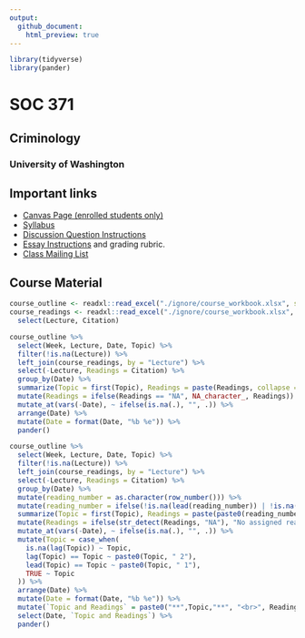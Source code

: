 ```yaml
---
output:
  github_document:
    html_preview: true
---
```


```r
library(tidyverse)
library(pander)
```

# SOC 371
## Criminology
### University of Washington

## Important links

* [Canvas Page (enrolled students only)](null)
* [Syllabus](docs/syllabus.html)
* [Discussion Question Instructions](null)
* [Essay Instructions](docs/essay.html) and grading rubric.
* [Class Mailing List](null)

## Course Material

```r
course_outline <- readxl::read_excel("./ignore/course_workbook.xlsx", sheet=1) %>% filter(Ignore!=1)
course_readings <- readxl::read_excel("./ignore/course_workbook.xlsx", sheet=2) %>% filter(Ignore!=1) %>%
  select(Lecture, Citation)
```

```r
course_outline %>%
  select(Week, Lecture, Date, Topic) %>%
  filter(!is.na(Lecture)) %>%
  left_join(course_readings, by = "Lecture") %>%
  select(-Lecture, Readings = Citation) %>%
  group_by(Date) %>%
  summarize(Topic = first(Topic), Readings = paste(Readings, collapse = "<br><br>")) %>%
  mutate(Readings = ifelse(Readings == "NA", NA_character_, Readings)) %>%
  mutate_at(vars(-Date), ~ ifelse(is.na(.), "", .)) %>%
  arrange(Date) %>%
  mutate(Date = format(Date, "%b %e")) %>%
  pander()
```

```r
course_outline %>%
  select(Week, Lecture, Date, Topic) %>%
  filter(!is.na(Lecture)) %>%
  left_join(course_readings, by = "Lecture") %>%
  select(-Lecture, Readings = Citation) %>%
  group_by(Date) %>%
  mutate(reading_number = as.character(row_number())) %>%
  mutate(reading_number = ifelse(!is.na(lead(reading_number)) | !is.na(lag(reading_number)), paste0("(",reading_number,") "), "")) %>%
  summarize(Topic = first(Topic), Readings = paste(paste0(reading_number, Readings), collapse = "<br><br>")) %>%
  mutate(Readings = ifelse(str_detect(Readings, "NA"), "No assigned reading", Readings)) %>%
  mutate_at(vars(-Date), ~ ifelse(is.na(.), "", .)) %>%
  mutate(Topic = case_when(
    is.na(lag(Topic)) ~ Topic,
    lag(Topic) == Topic ~ paste0(Topic, " 2"),
    lead(Topic) == Topic ~ paste0(Topic, " 1"),
    TRUE ~ Topic
  )) %>%
  arrange(Date) %>%
  mutate(Date = format(Date, "%b %e")) %>%
  mutate(`Topic and Readings` = paste0("**",Topic,"**", "<br>", Readings)) %>%
  select(Date, `Topic and Readings`) %>%
  pander()
```
